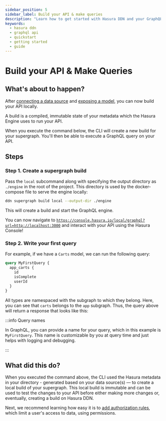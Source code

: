 ```yaml
---
sidebar_position: 5
sidebar_label: Build your API & make queries
description: "Learn how to get started with Hasura DDN and your GraphQL API."
keywords:
  - hasura ddn
  - graphql api
  - quickstart
  - getting started
  - guide
---
```



# Build your API & Make Queries

## What's about to happen?

After [connecting a data source](/getting-started/connect-to-data/01-connect-a-source.mdx) and
[exposing a model](/getting-started/connect-to-data/03-expose-source-entities.mdx), you can now build your API locally.

A build is a compiled, immutable state of your metadata which the Hasura Engine uses to run your API.

When you execute the command below, the CLI will create a new build for your supergraph. You'll then be able to execute
a GraphQL query on your API.

## Steps

### Step 1. Create a supergraph build

Pass the `local` subcommand along with specifying the output directory as `./engine` in the root of the project. This
directory is used by the docker-compose file to serve the engine locally:

```bash
ddn supergraph build local --output-dir ./engine
```

This will create a build and start the GraphQL engine.

You can now navigate to
[`https://console.hasura.io/local/graphql?url=http://localhost:3000`](https://console.hasura.io/local/graphql?url=http://localhost:3000)
and interact with your API using the Hasura Console!

### Step 2. Write your first query

For example, if we have a `Carts` model, we can run the following query:

```graphql
query MyFirstQuery {
  app_carts {
    id
    isComplete
    userId
  }
}
```

All types are namespaced with the subgraph to which they belong. Here, you can see that `carts` belongs to the `app`
subgraph. Thus, the query above will return a response that looks like this:

<Thumbnail src="/img/get-started/beta/console_simple-carts-query.png" alt="Simple query with carts" width="1000px" />

:::info Query names

In GraphQL, you can provide a name for your query, which in this example is `MyFirstQuery`. This name is customizable by
you at query time and just helps with logging and debugging.

:::

## What did this do?

When you executed the command above, the CLI used the Hasura metadata in your directory - generated based on your data
source(s) — to create a local build of your supergraph. This local build is immutable and can be used to test the
changes to your API before either making more changes or, eventually, creating a build on Hasura DDN.

Next, we recommend learning how easy it is to [add authorization rules](/getting-started/06-add-permissions.mdx), which
limit a user's access to data, using permissions.
